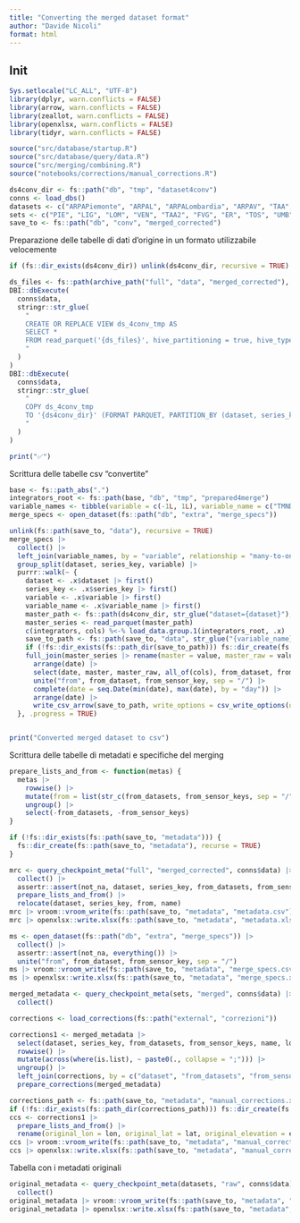 ```yaml
---
title: "Converting the merged dataset format"
author: "Davide Nicoli"
format: html
---
```


## Init
```r
Sys.setlocale("LC_ALL", "UTF-8")
library(dplyr, warn.conflicts = FALSE)
library(arrow, warn.conflicts = FALSE)
library(zeallot, warn.conflicts = FALSE)
library(openxlsx, warn.conflicts = FALSE)
library(tidyr, warn.conflicts = FALSE)

source("src/database/startup.R")
source("src/database/query/data.R")
source("src/merging/combining.R")
source("notebooks/corrections/manual_corrections.R")

ds4conv_dir <- fs::path("db", "tmp", "dataset4conv")
conns <- load_dbs()
datasets <- c("ARPAPiemonte", "ARPAL", "ARPALombardia", "ARPAV", "TAA", "ARPAFVG", "Dext3r", "SIRToscana", "ARPAUmbria", "ARPAM", "SCIA", "ISAC", "MeteoFrance", "GeoSphereAustria", "ARSO", "MeteoSwissNBCN", "SwissMetNet")
sets <- c("PIE", "LIG", "LOM", "VEN", "TAA2", "FVG", "ER", "TOS", "UMB", "MAR", "VDA", "FRA", "AUT", "SLO", "SWI")
save_to <- fs::path("db", "conv", "merged_corrected")
```

Preparazione delle tabelle di dati d'origine in un formato utilizzabile velocemente
```r
if (fs::dir_exists(ds4conv_dir)) unlink(ds4conv_dir, recursive = TRUE)

ds_files <- fs::path(archive_path("full", "data", "merged_corrected"), "**", "*.parquet")
DBI::dbExecute(
  conns$data,
  stringr::str_glue(
    "
    CREATE OR REPLACE VIEW ds_4conv_tmp AS
    SELECT *
    FROM read_parquet('{ds_files}', hive_partitioning = true, hive_types = {{'variable': INT}})
    "
  )
)
DBI::dbExecute(
  conns$data,
  stringr::str_glue(
    "
    COPY ds_4conv_tmp
    TO '{ds4conv_dir}' (FORMAT PARQUET, PARTITION_BY (dataset, series_key, variable), FILENAME_PATTERN 'part-{{i}}')
    "
  )
)

print("✅")
```

Scrittura delle tabelle csv "convertite"
```r
base <- fs::path_abs(".")
integrators_root <- fs::path(base, "db", "tmp", "prepared4merge")
variable_names <- tibble(variable = c(-1L, 1L), variable_name = c("TMND", "TMXD"))
merge_specs <- open_dataset(fs::path("db", "extra", "merge_specs"))

unlink(fs::path(save_to, "data"), recursive = TRUE)
merge_specs |>
  collect() |>
  left_join(variable_names, by = "variable", relationship = "many-to-one") |>
  group_split(dataset, series_key, variable) |>
  purrr::walk(~ {
    dataset <- .x$dataset |> first()
    series_key <- .x$series_key |> first()
    variable <- .x$variable |> first()
    variable_name <- .x$variable_name |> first()
    master_path <- fs::path(ds4conv_dir, str_glue("dataset={dataset}"), str_glue("series_key={series_key}"), str_glue("variable={variable}"), "part-0.parquet")
    master_series <- read_parquet(master_path)
    c(integrators, cols) %<-% load_data.group.1(integrators_root, .x)
    save_to_path <- fs::path(save_to, "data", str_glue("{variable_name}_{dataset}_{stringr::str_pad(series_key, 3L, side = 'left', pad = '0')}.csv"))
    if (!fs::dir_exists(fs::path_dir(save_to_path))) fs::dir_create(fs::path_dir(save_to_path), recurse = TRUE)
    full_join(master_series |> rename(master = value, master_raw = value_raw), integrators, by = "date") |>
      arrange(date) |>
      select(date, master, master_raw, all_of(cols), from_dataset, from_sensor_key) |>
      unite("from", from_dataset, from_sensor_key, sep = "/") |>
      complete(date = seq.Date(min(date), max(date), by = "day")) |>
      arrange(date) |>
      write_csv_arrow(save_to_path, write_options = csv_write_options(quoting_style = "AllValid"))
  }, .progress = TRUE)


print("Converted merged dataset to csv")
```

Scrittura delle tabelle di metadati e specifiche del merging
```r
prepare_lists_and_from <- function(metas) {
  metas |>
    rowwise() |>
    mutate(from = list(str_c(from_datasets, from_sensor_keys, sep = "/")), across(where(is.list), ~ paste0(., collapse = ";"))) |>
    ungroup() |>
    select(-from_datasets, -from_sensor_keys)
}

if (!fs::dir_exists(fs::path(save_to, "metadata"))) {
  fs::dir_create(fs::path(save_to, "metadata"), recurse = TRUE)
}

mrc <- query_checkpoint_meta("full", "merged_corrected", conns$data) |>
  collect() |>
  assertr::assert(not_na, dataset, series_key, from_datasets, from_sensor_keys) |>
  prepare_lists_and_from() |>
  relocate(dataset, series_key, from, name)
mrc |> vroom::vroom_write(fs::path(save_to, "metadata", "metadata.csv"))
mrc |> openxlsx::write.xlsx(fs::path(save_to, "metadata", "metadata.xlsx"), asTable = TRUE)

ms <- open_dataset(fs::path("db", "extra", "merge_specs")) |>
  collect() |>
  assertr::assert(not_na, everything()) |>
  unite("from", from_dataset, from_sensor_key, sep = "/")
ms |> vroom::vroom_write(fs::path(save_to, "metadata", "merge_specs.csv"))
ms |> openxlsx::write.xlsx(fs::path(save_to, "metadata", "merge_specs.xlsx"), asTable = TRUE)
```

```r
merged_metadata <- query_checkpoint_meta(sets, "merged", conns$data) |>
  collect()

corrections <- load_corrections(fs::path("external", "correzioni"))

corrections1 <- merged_metadata |>
  select(dataset, series_key, from_datasets, from_sensor_keys, name, lon, lat, elevation) |>
  rowwise() |>
  mutate(across(where(is.list), ~ paste0(., collapse = ";"))) |>
  ungroup() |>
  left_join(corrections, by = c("dataset", "from_datasets", "from_sensor_keys"), relationship = "one-to-one") |>
  prepare_corrections(merged_metadata)

corrections_path <- fs::path(save_to, "metadata", "manual_corrections.xlsx")
if (!fs::dir_exists(fs::path_dir(corrections_path))) fs::dir_create(fs::path_dir(corrections_path), recurse = TRUE)
ccs <- corrections1 |>
  prepare_lists_and_from() |>
  rename(original_lon = lon, original_lat = lat, original_elevation = elevation, manual_lon = lon_ok, manual_lat = lat_ok, manual_elevation = ele_ok, manual_name = name_ok, manual_user_code = user_code_ok)
ccs |> vroom::vroom_write(fs::path(save_to, "metadata", "manual_corrections.csv"))
ccs |> openxlsx::write.xlsx(fs::path(save_to, "metadata", "manual_corrections.xlsx"), asTable = TRUE)
```

Tabella con i metadati originali
```r
original_metadata <- query_checkpoint_meta(datasets, "raw", conns$data) |>
  collect()
original_metadata |> vroom::vroom_write(fs::path(save_to, "metadata", "starting_metadata.csv"))
original_metadata |> openxlsx::write.xlsx(fs::path(save_to, "metadata", "starting_metadata.xlsx"))
```
